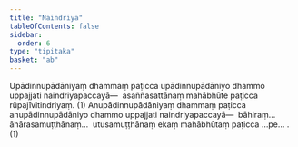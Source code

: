 ```yaml
---
title: "Naindriya"
tableOfContents: false
sidebar:
  order: 6
type: "tipitaka"
basket: "ab"
---
```



<DynamicBreadcrumb />

<Division number="20">

<Paragraph number="2500">
Upādinnupādāniyaṃ dhammaṃ paṭicca upādinnupādāniyo dhammo uppajjati naindriyapaccayā—  asaññasattānaṃ mahābhūte paṭicca rūpajīvitindriyaṃ. (1)
</Paragraph>

<Paragraph number="2501">
Anupādinnupādāniyaṃ dhammaṃ paṭicca anupādinnupādāniyo dhammo uppajjati naindriyapaccayā—  bāhiraṃ…  āhārasamuṭṭhānaṃ…  utusamuṭṭhānaṃ ekaṃ mahābhūtaṃ paṭicca …pe… . (1)
</Paragraph>
</Division>